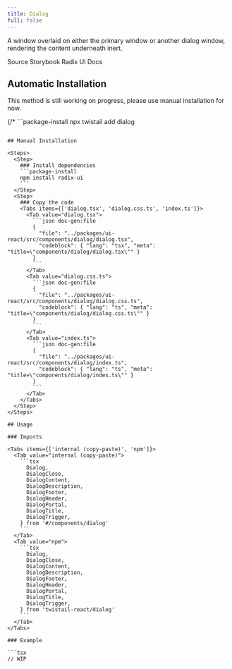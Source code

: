 ```yaml
---
title: Dialog
full: false
---
```


A window overlaid on either the primary window or another dialog window, rendering the content underneath inert.

<Badges>
  <BadgeLink href="https://github.com/riipandi/twistail/tree/main/packages/ui-react/src/components/dialog" external>
    Source
  </BadgeLink>
  <BadgeLink href="https://storybook.twistail.com/?path=/docs/base-components-dialog--default" external>
    Storybook
  </BadgeLink>
  <BadgeLink href="https://www.radix-ui.com/primitives/docs/components/dialog#api-reference" external>
    Radix UI Docs
  </BadgeLink>
</Badges>

## Automatic Installation

<Callout type='warn'>
  This method is still working on progress, please use manual installation for now.
</Callout>

{/* ```package-install
npx twistail add dialog
``` */}

## Manual Installation

<Steps>
  <Step>
    ### Install dependencies
    ```package-install
    npm install radix-ui
    ```
  </Step>
  <Step>
    ### Copy the code
    <Tabs items={['dialog.tsx', 'dialog.css.ts', 'index.ts']}>
      <Tab value="dialog.tsx">
        ```json doc-gen:file
        {
          "file": "../packages/ui-react/src/components/dialog/dialog.tsx",
          "codeblock": { "lang": "tsx", "meta": "title=\"components/dialog/dialog.tsx\"" }
        }
        ```
      </Tab>
      <Tab value="dialog.css.ts">
        ```json doc-gen:file
        {
          "file": "../packages/ui-react/src/components/dialog/dialog.css.ts",
          "codeblock": { "lang": "ts", "meta": "title=\"components/dialog/dialog.css.ts\"" }
        }
        ```
      </Tab>
      <Tab value="index.ts">
        ```json doc-gen:file
        {
          "file": "../packages/ui-react/src/components/dialog/index.ts",
          "codeblock": { "lang": "ts", "meta": "title=\"components/dialog/index.ts\"" }
        }
        ```
      </Tab>
    </Tabs>
  </Step>
</Steps>

## Usage

### Imports

<Tabs items={['internal (copy-paste)', 'npm']}>
  <Tab value="internal (copy-paste)">
    ```tsx
      Dialog,
      DialogClose,
      DialogContent,
      DialogDescription,
      DialogFooter,
      DialogHeader,
      DialogPortal,
      DialogTitle,
      DialogTrigger,
    } from '#/components/dialog'
    ```
  </Tab>
  <Tab value="npm">
    ```tsx
      Dialog,
      DialogClose,
      DialogContent,
      DialogDescription,
      DialogFooter,
      DialogHeader,
      DialogPortal,
      DialogTitle,
      DialogTrigger,
    } from 'twistail-react/dialog'
    ```
  </Tab>
</Tabs>

### Example

```tsx
// WIP
```
